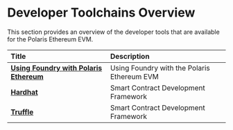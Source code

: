 # Developer Toolchains Overview

This section provides an overview of the developer tools that are available for the Polaris Ethereum EVM.

| Title                                                                                                                                 | Description                                                                                   |
| :------------------------------------------------------------------------------------------------------------------------------------ | :-------------------------------------------------------------------------------------------- |
| [**Using Foundry with Polaris Ethereum**](foundry-polaris)                                           | Using Foundry with the Polaris Ethereum EVM |
| [**Hardhat**](https://hardhat.org/)                                           | Smart Contract Development Framework |
| [**Truffle**](https://trufflesuite.com/docs/truffle/)                                           | Smart Contract Development Framework |

